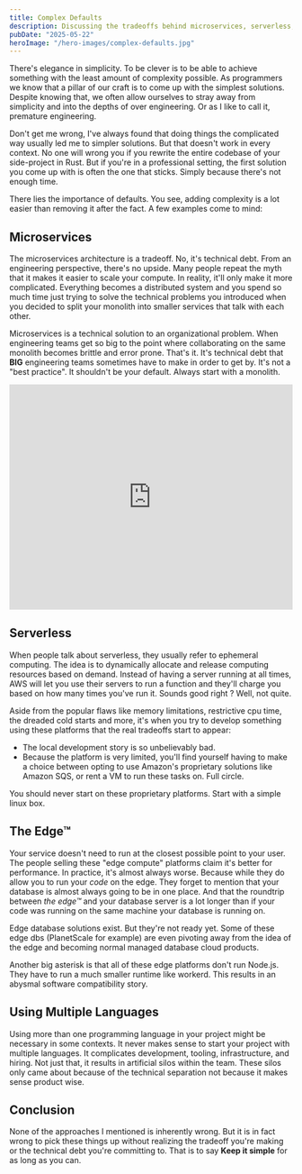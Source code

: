 ```yaml
---
title: Complex Defaults
description: Discussing the tradeoffs behind microservices, serverless, edge computing, and using multiple programming languages.
pubDate: "2025-05-22"
heroImage: "/hero-images/complex-defaults.jpg"
---
```


There's elegance in simplicity. To be clever is to be able to achieve something with the least amount of complexity possible. As programmers we know that a pillar of our craft is to come up with the simplest solutions. Despite knowing that, we often allow ourselves to stray away from simplicity and into the depths of over engineering. Or as I like to call it, premature engineering.

Don't get me wrong, I've always found that doing things the complicated way usually led me to simpler solutions. But that doesn't work in every context. No one will wrong you if you rewrite the entire codebase of your side-project in Rust. But if you're in a professional setting, the first solution you come up with is often the one that sticks. Simply because there's not enough time.

There lies the importance of defaults. You see, adding complexity is a lot easier than removing it after the fact. A few examples come to mind:

## Microservices

The microservices architecture is a tradeoff. No, it's technical debt. From an engineering perspective, there's no upside. Many people repeat the myth that it makes it easier to scale your compute. In reality, it'll only make it more complicated. Everything becomes a distributed system and you spend so much time just trying to solve the technical problems you introduced when you decided to split your monolith into smaller services that talk with each other.

Microservices is a technical solution to an organizational problem. When engineering teams get so big to the point where collaborating on the same monolith becomes brittle and error prone. That's it. It's technical debt that **BIG** engineering teams sometimes have to make in order to get by. It's not a "best practice". It shouldn't be your default. Always start with a monolith.

<iframe
  width="100%"
  height="400"
  src="https://www.youtube.com/embed/y8OnoxKotPQ"
  title="Microservices"
  frameborder="0"
  allow="accelerometer; autoplay; clipboard-write; encrypted-media; gyroscope; picture-in-picture; web-share"
  referrerpolicy="strict-origin-when-cross-origin"
  allowfullscreen
></iframe>

## Serverless

When people talk about serverless, they usually refer to ephemeral computing. The idea is to dynamically allocate and release computing resources based on demand. Instead of having a server running at all times, AWS will let you use their servers to run a function and they'll charge you based on how many times you've run it. Sounds good right ? Well, not quite.

Aside from the popular flaws like memory limitations, restrictive cpu time, the dreaded cold starts and more, it's when you try to develop something using these platforms that the real tradeoffs start to appear:

- The local development story is so unbelievably bad.
- Because the platform is very limited, you'll find yourself having to make a choice between opting to use Amazon's proprietary solutions like Amazon SQS, or rent a VM to run these tasks on. Full circle.

You should never start on these proprietary platforms. Start with a simple linux box.

## The Edge™

Your service doesn't need to run at the closest possible point to your user. The people selling these "edge compute" platforms claim it's better for performance. In practice, it's almost always worse. Because while they do allow you to run your _code_ on the edge. They forget to mention that your database is almost always going to be in one place. And that the roundtrip between _the edge™_ and your database server is a lot longer than if your code was running on the same machine your database is running on.

Edge database solutions exist. But they're not ready yet. Some of these edge dbs (PlanetScale for example) are even pivoting away from the idea of the edge and becoming normal managed database cloud products.

Another big asterisk is that all of these edge platforms don't run Node.js. They have to run a much smaller runtime like workerd. This results in an abysmal software compatibility story.

## Using Multiple Languages

Using more than one programming language in your project might be necessary in some contexts. It never makes sense to start your project with multiple languages. It complicates development, tooling, infrastructure, and hiring. Not just that, it results in artificial silos within the team. These silos only came about because of the technical separation not because it makes sense product wise.

## Conclusion

None of the approaches I mentioned is inherently wrong. But it is in fact wrong to pick these things up without realizing the tradeoff you're making or the technical debt you're committing to. That is to say **Keep it simple** for as long as you can.
